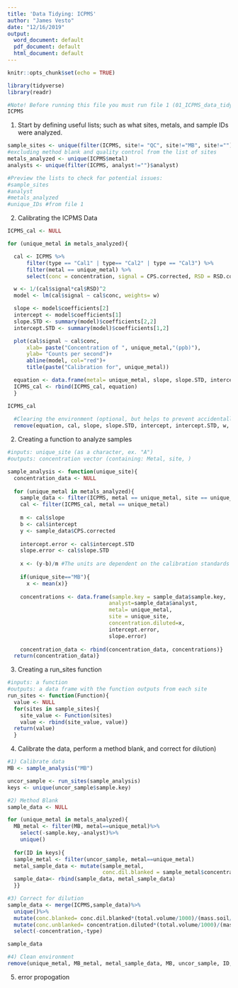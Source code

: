 ```yaml
---
title: 'Data Tidying: ICPMS'
author: "James Vesto"
date: "12/16/2019"
output:
  word_document: default
  pdf_document: default
  html_document: default
---
```


```r
knitr::opts_chunk$set(echo = TRUE)

library(tidyverse)
library(readr)
```

```r
#Note! Before running this file you must run file 1 (01_ICPMS_data_tidying.Rmd)
ICPMS
```

1) Start by defining useful lists; such as what sites, metals, and sample IDs were analyzed.

```r
sample_sites <- unique(filter(ICPMS, site!= "QC", site!="MB", site!="")$site)
#excluding method blank and quality control from the list of sites
metals_analyzed <- unique(ICPMS$metal)
analysts <- unique(filter(ICPMS, analyst!="")$analyst)

#Preview the lists to check for potential issues:
#sample_sites
#analyst
#metals_analyzed
#unique_IDs #from file 1
```

2) Calibrating the ICPMS Data

```r

ICPMS_cal <- NULL

for (unique_metal in metals_analyzed){

  cal <- ICPMS %>% 
      filter(type == "Cal1" | type== "Cal2" | type == "Cal3") %>% 
      filter(metal == unique_metal) %>%
      select(conc = concentration, signal = CPS.corrected, RSD = RSD.corrected) #(Kg/mL)

  w <- 1/(cal$signal*cal$RSD)^2 
  model <- lm(cal$signal ~ cal$conc, weights= w)

  slope <- model$coefficients[2]
  intercept <- model$coefficients[1]
  slope.STD <- summary(model)$coefficients[2,2]
  intercept.STD <- summary(model)$coefficients[1,2]

  plot(cal$signal ~ cal$conc,
      xlab= paste("Concentration of ", unique_metal,"(ppb)"),
      ylab= "Counts per second")+ 
      abline(model, col="red")+ 
      title(paste("Calibration for", unique_metal)) 

  equation <- data.frame(metal= unique_metal, slope, slope.STD, intercept, intercept.STD)
  ICPMS_cal <- rbind(ICPMS_cal, equation)
  }

ICPMS_cal
  
  #Clearing the environment (optional, but helps to prevent accidentally using the wrong object!)
  remove(equation, cal, slope, slope.STD, intercept, intercept.STD, w, model, unique_metal)
```

2) Creating a function to analyze samples
```r
#inputs: unique_site (as a character, ex. "A")
#outputs: concentration vector (containing: Metal, site, )

sample_analysis <- function(unique_site){
  concentration_data <- NULL
  
  for (unique_metal in metals_analyzed){
    sample_data <- filter(ICPMS, metal == unique_metal, site == unique_site) 
    cal <- filter(ICPMS_cal, metal == unique_metal) 
  
    m <- cal$slope 
    b <- cal$intercept 
    y <- sample_data$CPS.corrected
  
    intercept.error <- cal$intercept.STD
    slope.error <- cal$slope.STD
  
    x <- (y-b)/m #The units are dependent on the calibration standards (Kg/mL)
    
    if(unique_site=="MB"){
      x <- mean(x)}
  
    concentrations <- data.frame(sample.key = sample_data$sample.key, 
                                analyst=sample_data$analyst,
                                metal= unique_metal,
                                site = unique_site,
                                concentration.diluted=x, 
                                intercept.error, 
                                slope.error)
    
    concentration_data <- rbind(concentration_data, concentrations)}
  return(concentration_data)}

```

3) Creating a run_sites function
```r
#inputs: a function
#outputs: a data frame with the function outputs from each site
run_sites <- function(Function){
  value <- NULL
  for(sites in sample_sites){
    site_value <- Function(sites)
    value <- rbind(site_value, value)}
  return(value)
  }
```

4) Calibrate the data, perform a method blank, and correct for dilution)

```r

#1) Calibrate data
MB <- sample_analysis("MB")

uncor_sample <- run_sites(sample_analysis)
keys <- unique(uncor_sample$sample.key)

#2) Method Blank
sample_data <- NULL

for (unique_metal in metals_analyzed){
  MB_metal <- filter(MB, metal==unique_metal)%>%
    select(-sample.key,-analyst)%>%
    unique()
  
  for(ID in keys){
  sample_metal <- filter(uncor_sample, metal==unique_metal)
  metal_sample_data <- mutate(sample_metal, 
                              conc.dil.blanked = sample_metal$concentration.diluted-MB_metal$concentration.diluted)
  sample_data<- rbind(sample_data, metal_sample_data)
  }}

#3) Correct for dilution
sample_data <- merge(ICPMS,sample_data)%>%
  unique()%>%
  mutate(conc.blanked= conc.dil.blanked*(total.volume/1000)/(mass.soil/1000*1000)*101)%>%
  mutate(conc.unblanked= concentration.diluted*(total.volume/1000)/(mass.soil/1000*1000)*101)%>%
  select(-concentration,-type)

sample_data

#4) Clean environment
remove(unique_metal, MB_metal, metal_sample_data, MB, uncor_sample, ID, keys, sample_metal)

```

5) error propogation